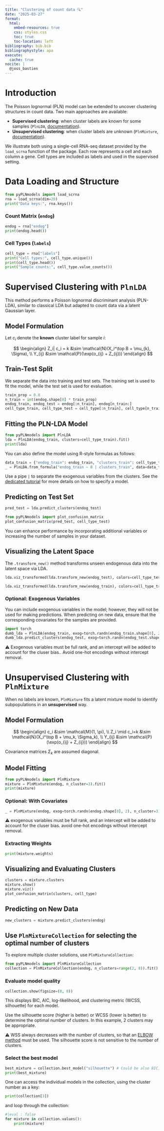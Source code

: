 ```yaml
---
title: "Clustering of count data 🔍"
date: "2025-03-27"
format:
  html:
    embed-resources: true
    css: styles.css
    toc: true
    toc-location: left
bibliography: bib.bib
bibliographystyle: apa
execute:
  cache: true
nocite: |
  @joss_bastien
---
```


# Introduction

The Poisson lognormal (PLN) model can be extended to uncover clustering structures in count data. Two main approaches are available:

- **Supervised clustering**: when cluster labels are known for some samples (`PlnLDA`, [documentation](https://pln-team.github.io/pyPLNmodels/plnlda.html)).
- **Unsupervised clustering**: when cluster labels are unknown (`PlnMixture`, [documentation](https://pln-team.github.io/pyPLNmodels/plnmixture.html)).

We illustrate both using a single-cell RNA-seq dataset provided by the `load_scrna`
function of the package. Each row represents a cell and each column a gene. Cell types are
included as labels and used in the supervised setting.

# Data Loading and Structure

```python
from pyPLNmodels import load_scrna
rna = load_scrna(dim=20)
print("Data keys:", rna.keys())
```

### Count Matrix (`endog`)

```python
endog = rna["endog"]
print(endog.head())
```

### Cell Types (`labels`)

```python
cell_type = rna["labels"]
print("Cell types:", cell_type.unique())
print(cell_type.head())
print("Sample counts:", cell_type.value_counts())
```

# Supervised Clustering with `PlnLDA`

This method performs a Poisson lognormal discriminant analysis (PLN-LDA), similar to classical LDA but adapted to count data via a latent Gaussian layer.

## Model Formulation

Let $c_i$ denote the **known** cluster label for sample $i$:

$$
\begin{align}
Z_i| c_i = k &\sim \mathcal{N}(X_i^\top B + \mu_{k}, \Sigma), \\
Y_{ij} &\sim \mathcal{P}(\exp(o_{ij} + Z_{ij}))
\end{align}
$$

## Train-Test Split

We separate the data into training and test sets. The training set is used to fit the model, while the test set is used for evaluation.

```python
train_prop = 0.8
n_train = int(endog.shape[0] * train_prop)
endog_train, endog_test = endog[:n_train], endog[n_train:]
cell_type_train, cell_type_test = cell_type[:n_train], cell_type[n_train:]
```

## Fitting the PLN-LDA Model

```python
from pyPLNmodels import PlnLDA
lda = PlnLDA(endog_train, clusters=cell_type_train).fit()
print(lda)
```

You can also define the model using R-style formulas as follows:

```python
data_train = {"endog_train": endog_train, "clusters_train": cell_type_train}
_ = PlnLDA.from_formula("endog_train ~ 0 | clusters_train", data=data_train)
```

Use a pipe `|` to separate the exogenous variables from the clusters. See the
[dedicated tutorial](model_specifying.html) for more details on how to specify
a model.

## Predicting on Test Set

```python
pred_test = lda.predict_clusters(endog_test)
```

```python
from pyPLNmodels import plot_confusion_matrix
plot_confusion_matrix(pred_test, cell_type_test)
```

You can enhance performance by incorporating additional variables or increasing the number of samples in your dataset.

## Visualizing the Latent Space

The `.transform_new()` method transforms unseen endogenous data into the latent space via LDA.

```python
lda.viz_transformed(lda.transform_new(endog_test), colors=cell_type_test)
```

```python
lda.viz_transformed(lda.transform_new(endog_train), colors=cell_type_train)
```

### Optional: Exogenous Variables
You can include exogenous variables in the model; however, they will not be used
for making predictions. When predicting on new data, ensure that the corresponding
covariates for the samples are provided.

```python
import torch
dumb_lda = PlnLDA(endog_train, exog=torch.randn(endog_train.shape[0], 2), clusters=cell_type_train).fit()
dumb_lda.predict_clusters(endog_test, exog=torch.randn(endog_test.shape[0], 2))
```

⚠️ Exogenous variables must be full rank, and an intercept will be added to
account for the cluser bias.. Avoid one-hot encodings without intercept removal.

# Unsupervised Clustering with `PlnMixture`

When no labels are known, `PlnMixture` fits a latent mixture model to identify
subpopulations in an **unsupervised** way.

## Model Formulation

$$
\begin{align}
c_i &\sim \mathcal{M}(1, \pi), \\
Z_i \mid c_i=k &\sim \mathcal{N}(X_i^\top B + \mu_k, \Sigma_k), \\
Y_{ij} &\sim \mathcal{P}(\exp(o_{ij} + Z_{ij}))
\end{align}
$$

Covariance matrices $\Sigma_k$ are assumed diagonal.

## Model Fitting

```python
from pyPLNmodels import PlnMixture
mixture = PlnMixture(endog, n_cluster=3).fit()
print(mixture)
```

### Optional: With Covariates

```python
_ = PlnMixture(endog, exog=torch.randn(endog.shape[0], 2), n_cluster=3)
```

⚠️ exogenous variables must be full rank, and an intercept will be added to
account for the cluser bias. avoid one-hot encodings without intercept removal.

### Extracting Weights

```python
print(mixture.weights)
```

## Visualizing and Evaluating Clusters

```python
clusters = mixture.clusters
mixture.show()
mixture.viz()
plot_confusion_matrix(clusters, cell_type)
```

## Predicting on New Data

```python
new_clusters = mixture.predict_clusters(endog)
```

## Use `PlnMixtureCollection` for selecting the optimal number of clusters

To explore multiple cluster solutions, use `PlnMixtureCollection`:

```python
from pyPLNmodels import PlnMixtureCollection
collection = PlnMixtureCollection(endog, n_clusters=range(2, 8)).fit()
```

### Evaluate model quality

```python
collection.show(figsize=(8, 8))
```

This displays BIC, AIC, log-likelihood, and clustering metric (WCSS, silhouette) for each model.

Use the silhouette score (higher is better) or WCSS (lower is better) to
determine the optimal number of clusters. In this example, 2 clusters may be
appropriate.

⚠️  WSS always decreases with the number of clusters, so that an [ELBOW
method](https://en.wikipedia.org/wiki/Elbow_method_(clustering)) must be used.
The silhouette score is not sensitive to the number of clusters.

### Select the best model

```python
best_mixture = collection.best_model("silhouette") # Could be also BIC, AIC, or ICL.
print(best_mixture)
```


One can access the individual models in the collection, using the cluster number as a key:

```python
print(collection[3])
```
and loop through the collection:
```python
#|eval : false
for mixture in collection.values():
    print(mixture)
```
